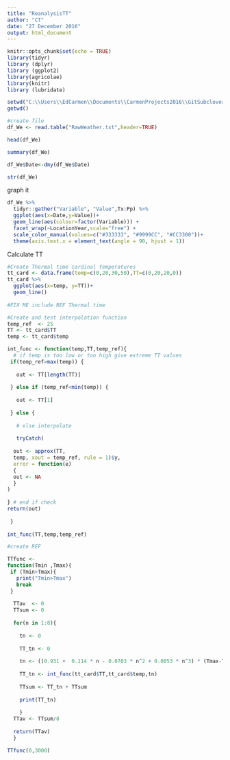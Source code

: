 ```yaml
---
title: "ReanalysisTT"
author: "CT"
date: "27 December 2016"
output: html_document
---
```


```r
knitr::opts_chunk$set(echo = TRUE)
library(tidyr)
library (dplyr)
library (ggplot2)
library(agricolae)
library(knitr)
library (lubridate)

```



```r
setwd("C:\\Users\\EdCarmen\\Documents\\CarmenProjects2016\\GitSubclover\\ReAnalysis")
getwd()

#create file
df_We <- read.table("RawWeather.txt",header=TRUE)

head(df_We)

summary(df_We)
```



```r

df_We$Date<-dmy(df_We$Date)

str(df_We)

```
graph it 

```r

df_We %>%
  tidyr::gather("Variable", "Value",Tx:Pp) %>%
  ggplot(aes(x=Date,y=Value))+
  geom_line(aes(colour=factor(Variable))) +
  facet_wrap(~LocationYear,scale="free") +
  scale_color_manual(values=c("#333333", "#9999CC", "#CC3300"))+
  theme(axis.text.x = element_text(angle = 90, hjust = 1)) 


```

Calculate TT

```r

#Create Thermal time cardinal temperatures 
tt_card <- data.frame(temp=c(0,20,30,50),TT=c(0,20,20,0))
tt_card %>%
  ggplot(aes(x=temp, y=TT))+
  geom_line()
  
#FIX ME include REF Thermal time 
```

```r

#Create and test interpolation function 
temp_ref  <- 25
TT <- tt_card$TT
temp <- tt_card$temp

int_func <- function(temp,TT,temp_ref){
  # if temp is too low or too high give extreme TT values
 if(temp_ref>max(temp)) {
   
   out <- TT[length(TT)]
   
 } else if (temp_ref<min(temp)) {
   
   out <- TT[1]
   
 } else {
   
   # else interpolate
   
   tryCatch(  
   
  out <- approx(TT, 
  temp, xout = temp_ref, rule = 1)$y,
  error = function(e) 
  {
  out <- NA
  }
) 
  
} # end if check
return(out)  
  
 }
  
int_func(TT,temp,temp_ref)


```

```r


#create REF 

TTfunc <-
function(Tmin ,Tmax){         
 if (Tmin>Tmax){
   print("Tmin>Tmax")
   break
 } 
  
  TTav  <- 0
  TTsum <- 0
  
  for(n in 1:8){ 
    
    tn <- 0
    
    TT_tn <- 0
    
    tn <- ((0.931 +  0.114 * n - 0.0703 * n^2 + 0.0053 * n^3) * (Tmax-Tmin)) + Tmin # 8-h temperature
    
    TT_tn <- int_func(tt_card$TT,tt_card$temp,tn) 
    
    TTsum <- TT_tn + TTsum
    
    print(TT_tn)
    
    }
  TTav <- TTsum/8
  
  return(TTav)
  }

TTfunc(0,3000)

```


